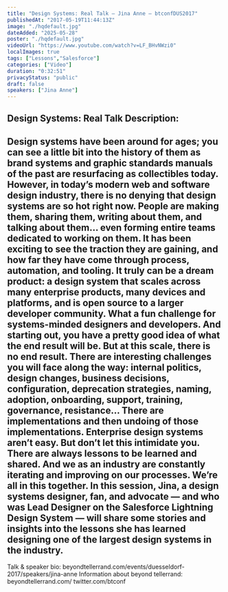 ```yaml
---
title: "Design Systems: Real Talk – Jina Anne – btconfDUS2017"
publishedAt: "2017-05-19T11:44:13Z"
image: "./hqdefault.jpg"
dateAdded: "2025-05-28"
poster: "./hqdefault.jpg"
videoUrl: "https://www.youtube.com/watch?v=LF_BHvNWzi0"
localImages: true
tags: ["Lessons","Salesforce"]
categories: ["Video"]
duration: "0:32:51"
privacyStatus: "public"
draft: false
speakers: ["Jina Anne"]
---
```

Design Systems: Real Talk
Description:
---------------
Design systems have been around for ages; you can see a little bit into the history of them as brand systems and graphic standards manuals of the past are resurfacing as collectibles today.
However, in today’s modern web and software design industry, there is no denying that design systems are so hot right now. People are making them, sharing them, writing about them, and talking about them… even forming entire teams dedicated to working on them. It has been exciting to see the traction they are gaining, and how far they have come through process, automation, and tooling.
It truly can be a dream product: a design system that scales across many enterprise products, many devices and platforms, and is open source to a larger developer community. What a fun challenge for systems-minded designers and developers. And starting out, you have a pretty good idea of what the end result will be.
But at this scale, there is no end result. There are interesting challenges you will face along the way: internal politics, design changes, business decisions, configuration, deprecation strategies, naming, adoption, onboarding, support, training, governance, resistance… There are implementations and then undoing of those implementations. Enterprise design systems aren’t easy.
But don’t let this intimidate you. There are always lessons to be learned and shared. And we as an industry are constantly iterating and improving on our processes. We’re all in this together.
In this session, Jina, a design systems designer, fan, and advocate — and who was Lead Designer on the Salesforce Lightning Design System — will share some stories and insights into the lessons she has learned designing one of the largest design systems in the industry.
---------------
Talk & speaker bio:
beyondtellerrand.com/events/duesseldorf-2017/speakers/jina-anne
Information about beyond tellerrand:
beyondtellerrand.com/
twitter.com/btconf
